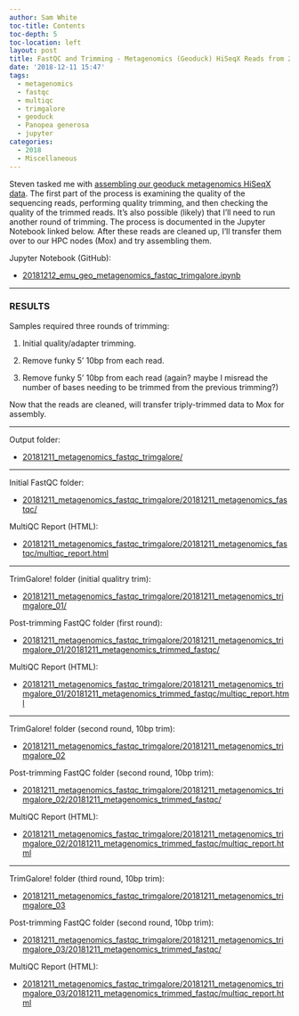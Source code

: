 ```yaml
---
author: Sam White
toc-title: Contents
toc-depth: 5
toc-location: left
layout: post
title: FastQC and Trimming - Metagenomics (Geoduck) HiSeqX Reads from 20180809
date: '2018-12-11 15:47'
tags:
  - metagenomics
  - fastqc
  - multiqc
  - trimgalore
  - geoduck
  - Panopea generosa
  - jupyter
categories:
  - 2018
  - Miscellaneous
---
```

Steven tasked me with [assembling our geoduck metagenomics HiSeqX data](https://github.com/RobertsLab/resources/issues/508). The first part of the process is examining the quality of the sequencing reads, performing quality trimming, and then checking the quality of the trimmed reads. It's also possible (likely) that I'll need to run another round of trimming. The process is documented in the Jupyter Notebook linked below. After these reads are cleaned up, I'll transfer them over to our HPC nodes (Mox) and try assembling them.


Jupyter Notebook (GitHub):

- [20181212_emu_geo_metagenomics_fastqc_trimgalore.ipynb](https://github.com/RobertsLab/code/blob/master/notebooks/sam/20181212_emu_geo_metagenomics_fastqc_trimgalore.ipynb)

---

### RESULTS

Samples required three rounds of trimming:

1. Initial quality/adapter trimming.

2. Remove funky 5' 10bp from each read.

3. Remove funky 5' 10bp from each read (again? maybe I misread the number of bases needing to be trimmed from the previous trimming?)

Now that the reads are cleaned, will transfer triply-trimmed data to Mox for assembly.

---

Output folder:

- [20181211_metagenomics_fastqc_trimgalore/](http://gannet.fish.washington.edu/Atumefaciens/20181211_metagenomics_fastqc_trimgalore/)


---

Initial FastQC folder:

- [20181211_metagenomics_fastqc_trimgalore/20181211_metagenomics_fastqc/](http://gannet.fish.washington.edu/Atumefaciens/20181211_metagenomics_fastqc_trimgalore/20181211_metagenomics_fastqc/)

MultiQC Report (HTML):

- [20181211_metagenomics_fastqc_trimgalore/20181211_metagenomics_fastqc/multiqc_report.html](http://gannet.fish.washington.edu/Atumefaciens/20181211_metagenomics_fastqc_trimgalore/20181211_metagenomics_fastqc/multiqc_report.html)


---

TrimGalore! folder (initial qualitry trim):

- [20181211_metagenomics_fastqc_trimgalore/20181211_metagenomics_trimgalore_01/](http://gannet.fish.washington.edu/Atumefaciens/20181211_metagenomics_fastqc_trimgalore/20181211_metagenomics_trimgalore_01/)

Post-trimming FastQC folder (first round):

- [20181211_metagenomics_fastqc_trimgalore/20181211_metagenomics_trimgalore_01/20181211_metagenomics_trimmed_fastqc/](http://gannet.fish.washington.edu/Atumefaciens/20181211_metagenomics_fastqc_trimgalore/20181211_metagenomics_trimgalore_01/20181211_metagenomics_trimmed_fastqc/)

MultiQC Report (HTML):

- [20181211_metagenomics_fastqc_trimgalore/20181211_metagenomics_trimgalore_01/20181211_metagenomics_trimmed_fastqc/multiqc_report.html](http://gannet.fish.washington.edu/Atumefaciens/20181211_metagenomics_fastqc_trimgalore/20181211_metagenomics_trimgalore_01/20181211_metagenomics_trimmed_fastqc/multiqc_report.html)

---

TrimGalore! folder (second round, 10bp trim):

- [20181211_metagenomics_fastqc_trimgalore/20181211_metagenomics_trimgalore_02](http://gannet.fish.washington.edu/Atumefaciens/20181211_metagenomics_fastqc_trimgalore/20181211_metagenomics_trimgalore_02)

Post-trimming FastQC folder (second round, 10bp trim):

- [20181211_metagenomics_fastqc_trimgalore/20181211_metagenomics_trimgalore_02/20181211_metagenomics_trimmed_fastqc/](http://gannet.fish.washington.edu/Atumefaciens/20181211_metagenomics_fastqc_trimgalore/20181211_metagenomics_trimgalore_02/20181211_metagenomics_trimmed_fastqc/)

MultiQC Report (HTML):

- [20181211_metagenomics_fastqc_trimgalore/20181211_metagenomics_trimgalore_02/20181211_metagenomics_trimmed_fastqc/multiqc_report.html](http://gannet.fish.washington.edu/Atumefaciens/20181211_metagenomics_fastqc_trimgalore/20181211_metagenomics_trimgalore_02/20181211_metagenomics_trimmed_fastqc/multiqc_report.html)


---

TrimGalore! folder (third round, 10bp trim):

- [20181211_metagenomics_fastqc_trimgalore/20181211_metagenomics_trimgalore_03](http://gannet.fish.washington.edu/Atumefaciens/20181211_metagenomics_fastqc_trimgalore/20181211_metagenomics_trimgalore_03)

Post-trimming FastQC folder (second round, 10bp trim):

- [20181211_metagenomics_fastqc_trimgalore/20181211_metagenomics_trimgalore_03/20181211_metagenomics_trimmed_fastqc/](http://gannet.fish.washington.edu/Atumefaciens/20181211_metagenomics_fastqc_trimgalore/20181211_metagenomics_trimgalore_03/20181211_metagenomics_trimmed_fastqc/)

MultiQC Report (HTML):

- [20181211_metagenomics_fastqc_trimgalore/20181211_metagenomics_trimgalore_03/20181211_metagenomics_trimmed_fastqc/multiqc_report.html](http://gannet.fish.washington.edu/Atumefaciens/20181211_metagenomics_fastqc_trimgalore/20181211_metagenomics_trimgalore_03/20181211_metagenomics_trimmed_fastqc/multiqc_report.html)

